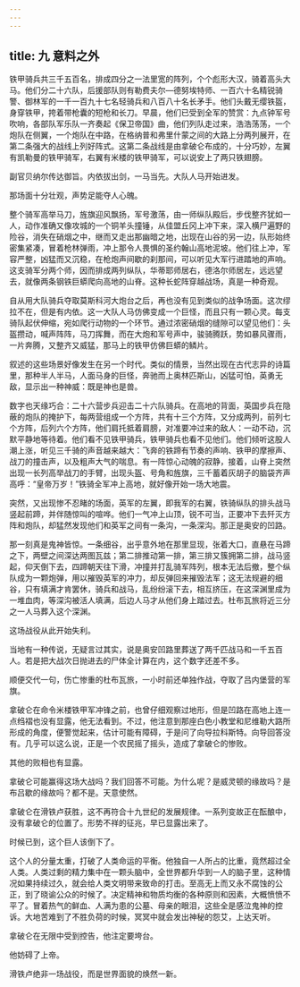 ```yaml
---
---
---
```

title: 九 意料之外
---





铁甲骑兵共三千五百名，排成四分之一法里宽的阵列，个个彪形大汉，骑着高头大马。他们分二十六队，后援部队则有勒费夫尔—德努埃特师、一百六十名精锐骑警、御林军的一千一百九十七名轻骑兵和八百八十名长矛手。他们头戴无缨铁盔，身穿铁甲，挎着带枪囊的短枪和长刀。早晨，他们已受到全军的赞赏：九点钟军号吹响，各部队军乐队一齐奏起《保卫帝国》曲，他们列队走过来，浩浩荡荡，一个炮队在侧翼，一个炮队在中路，在格纳普和弗里什蒙之间的大路上分两列展开，在第二条强大的战线上列好阵式。这第二条战线是由拿破仑布成的，十分巧妙，左翼有凯勒曼的铁甲骑军，右翼有米楼的铁甲骑军，可以说安上了两只铁翅膀。

副官贝纳尔传达御旨。内依拔出剑，一马当先。大队人马开始进发。

那场面十分壮观，声势足能夺人心魄。

整个骑军高举马刀，旌旗迎风飘扬，军号激荡，由一师纵队殿后，步伐整齐犹如一人，动作准确又像攻城的一个铜羊头撞锤，从佳盟丘冈上冲下来，深入横尸遍野的险谷，消失在硝烟之中，继而又走出那幽暗之地，出现在山谷的另一边，队形始终密集紧凑，冒着枪林弹雨，冲上那令人畏惧的圣约翰山高地泥坡。他们往上冲，军容严整，凶猛而又沉稳，在枪炮声间歇的刹那间，可以听见大军行进踏地的声响。这支骑军分两个师，因而排成两列纵队，华蒂耶师居右，德洛尔师居左，远远望去，就像两条钢铁巨蟒爬向高地的山脊。这种长蛇阵穿越战场，真是一种奇观。

自从用大队骑兵夺取莫斯科河大炮台之后，再也没有见到类似的战争场面。这次缪拉不在，但是有内依。这一大队人马仿佛变成一个巨怪，而且只有一颗心灵。每支骑队起伏伸缩，宛如爬行动物的一个环节。通过浓密硝烟的缝隙可以望见他们：头盔攒动，喊声阵阵，马刀挥舞，而在大炮和军号声中，骏骑腾跃，势如暴风骤雨，一片奔腾，又整齐又威猛，那马上的铁甲仿佛巨蟒的鳞片。

叙述的这些场景好像发生在另一个时代。类似的情景，当然出现在古代志异的诗篇里，那种半人半马，人面马身的巨怪，奔驰而上奥林匹斯山，凶猛可怕，英勇无敌，显示出一种神威：既是神也是兽。

数字也天缘巧合：二十六营步兵迎击二十六队骑兵。在高地的背面，英国步兵在隐蔽的炮队的掩护下，每两营组成一个方阵，共有十三个方阵，又分成两列，前列七个方阵，后列六个方阵，他们肩托抵着肩膀，对准要冲过来的敌人：一动不动，沉默平静地等待着。他们看不见铁甲骑兵，铁甲骑兵也看不见他们。他们倾听这股人潮上涨，听见三千骑的声音越来越大：飞奔的铁蹄有节奏的声响、铁甲的摩擦声、战刀的撞击声，以及粗声大气的喘息。有一阵惊心动魄的寂静，接着，山脊上突然出现一长列高举战刀的手臂，出现头盔、号角和旌旗，三千蓄着灰胡子的脑袋齐声高呼：“皇帝万岁！”铁骑全军冲上高地，就好像开始一场大地震。

突然，又出现惨不忍睹的场面，英军的左翼，即我军的右翼，铁骑纵队的排头战马竖起前蹄，并伴随惊叫的喧哗。他们一气冲上山顶，锐不可当，正要冲下去歼灭方阵和炮队，却猛然发现他们和英军之间有一条沟，一条深沟。那正是奥安的凹路。

那一刻真是鬼神皆惊。一条细谷，出乎意外地在那里显现，张着大口，直悬在马蹄之下，两壁之间深达两图瓦兹；第二排推动第一排，第三排又簇拥第二排，战马竖起，仰天倒下去，四蹄朝天往下滑，冲撞并打乱骑军阵列，根本无法后撤，整个纵队成为一颗炮弹，用以摧毁英军的冲力，却反弹回来摧毁法军；这无法规避的细谷，只有填满才肯罢休，骑兵和战马，乱纷纷滚下去，相互挤压，在这深渊里成为一堆血肉，等深沟被活人填满，后边人马才从他们身上踏过去。杜布瓦旅将近三分之一人马葬入这个深渊。

这场战役从此开始失利。

当地有一种传说，无疑言过其实，说是奥安凹路里葬送了两千匹战马和一千五百人。若是把大战次日抛进去的尸体全计算在内，这个数字还差不多。

顺便交代一句，伤亡惨重的杜布瓦旅，一小时前还单独作战，夺取了吕内堡营的军旗。

拿破仑在命令米楼铁甲军冲锋之前，也曾仔细观察过地形，但是凹路在高地上连一点绉褶也没有显露，他无法看到。不过，他注意到那座白色小教堂和尼维勒大路所形成的角度，便警觉起来，估计可能有障碍，于是问了向导拉科斯特。向导回答没有。几乎可以这么说，正是一个农民摇了摇头，造成了拿破仑的惨败。

其他的败相也有显露。

拿破仑可能赢得这场大战吗？我们回答不可能。为什么呢？是威灵顿的缘故吗？是布吕歇的缘故吗？都不是。天意使然。

拿破仑在滑铁卢获胜，这不再符合十九世纪的发展规律。一系列变故正在酝酿中，没有拿破仑的位置了。形势不祥的征兆，早已显露出来了。

时候已到，这个巨人该倒下了。

这个人的分量太重，打破了人类命运的平衡。他独自一人所占的比重，竟然超过全人类。人类过剩的精力集中在一颗头脑中，全世界都升华到一人的脑子里，这种情况如果持续过久，就会给人类文明带来致命的打击。至高无上而又永不腐蚀的公正，到了晓谕公众的时候了。决定精神和物质均衡的各种原则和因素，大概愤愤不平了。冒着热气的鲜血、人满为患的公墓、母亲的眼泪，这些全是感泣鬼神的控诉。大地苦难到了不胜负荷的时候，冥冥中就会发出神秘的怨艾，上达天听。

拿破仑在无限中受到控告，他注定要垮台。

他妨碍了上帝。

滑铁卢绝非一场战役，而是世界面貌的焕然一新。